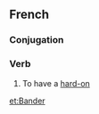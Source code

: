 ==French==
===Conjugation===
{{fr-conj-er|band|avoir}}

===Verb===
# {{frslang}} To have a [[hard-on]]

[[et:Bander]]